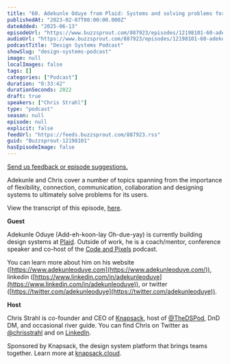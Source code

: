```yaml
---
title: "60. Adekunle Oduye from Plaid: Systems and solving problems for its users"
publishedAt: "2023-02-07T00:00:00.000Z"
dateAdded: "2025-06-13"
episodeUrl: "https://www.buzzsprout.com/887923/episodes/12198101-60-adekunle-oduye-from-plaid-systems-and-solving-problems-for-its-users.mp3"
audioUrl: "https://www.buzzsprout.com/887923/episodes/12198101-60-adekunle-oduye-from-plaid-systems-and-solving-problems-for-its-users.mp3"
podcastTitle: "Design Systems Podcast"
showSlug: "design-systems-podcast"
image: null
localImages: false
tags: []
categories: ["Podcast"]
duration: "0:33:42"
durationSeconds: 2022
draft: true
speakers: ["Chris Strahl"]
type: "podcast"
season: null
episode: null
explicit: false
feedUrl: "https://feeds.buzzsprout.com/887923.rss"
guid: "Buzzsprout-12198101"
hasEpisodeImage: false
---
```

[Send us feedback or episode suggestions.](https://www.buzzsprout.com/twilio/text_messages/887923/open_sms)

Adekunle and Chris cover a number of topics spanning from the importance of flexibility, connection, communication, collaboration and designing systems to ultimately solve problems for its users. 

View the transcript of this episode, [here](https://docs.google.com/document/d/1jZLZUvqbvjIQIyNC9m_OZIS93Q8Stihm/edit).

**Guest**

Adekunle Oduye (Add-eh-koon-lay Oh-due-yay) is currently building design systems at [Plaid](https://plaid.com/). Outside of work, he is a coach/mentor, conference speaker and co-host of the [Code and Pixels](https://www.codeandpixels.fm/) podcast. 

You can learn more about him on his website ([https://www.adekunleoduye.com](https://www.adekunleoduye.com/)), linkedin ([https://www.linkedin.com/in/adekunleoduye](https://www.linkedin.com/in/adekunleoduye)), or twitter ([https://twitter.com/adekunleoduye](https://twitter.com/adekunleoduye)).

**Host**

Chris Strahl is co-founder and CEO of [Knapsack](https://www.knapsack.cloud/), host of [@TheDSPod](https://twitter.com/thedspod), DnD DM, and occasional river guide. You can find Chris on Twitter as [@chrisstrahl](https://twitter.com/chrisstrahl) and on [LinkedIn](https://www.linkedin.com/in/chrisstrahl/).

Sponsored by Knapsack, the design system platform that brings teams together. Learn more at [knapsack.cloud](https://www.knapsack.cloud/?utm_source=podcast).
